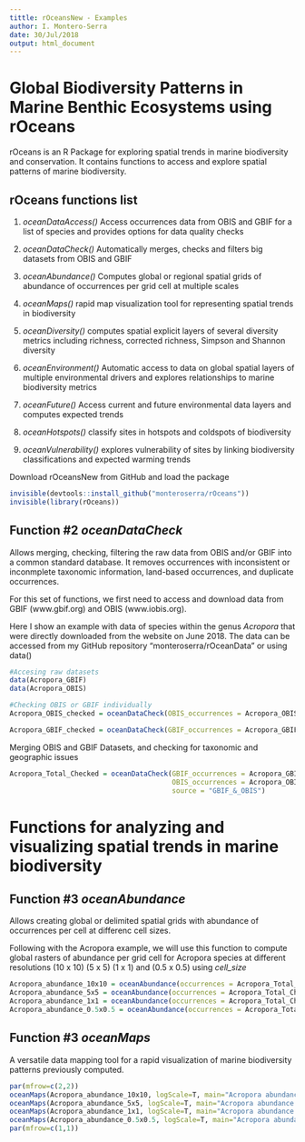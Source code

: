 ```yaml
---
tittle: rOceansNew - Examples
author: I. Montero-Serra
date: 30/Jul/2018
output: html_document
---
```


#  Global Biodiversity Patterns in Marine Benthic Ecosystems using rOceans
rOceans is an R Package for exploring spatial trends in marine biodiversity and conservation. It contains functions to access and explore spatial patterns of marine biodiversity. 

## rOceans functions list

(1) *oceanDataAccess()* Access occurrences data from OBIS and GBIF for a list of species and provides options for data quality checks

(2) *oceanDataCheck()* Automatically merges, checks and filters big datasets from OBIS and GBIF

(3) *oceanAbundance()* Computes global or regional spatial grids of abundance of occurrences per grid cell at multiple scales

(4) *oceanMaps()* rapid map visualization tool for representing spatial trends in biodiversity

(5) *oceanDiversity()* computes spatial explicit layers of several diversity metrics including richness, corrected richness, Simpson and Shannon diversity

(6) *oceanEnvironment()* Automatic access to data on global spatial layers of multiple environmental drivers and explores relationships to marine biodiversity metrics

(7) *oceanFuture()* Access current and future environmental data layers and computes expected trends

(8) *oceanHotspots()* classify sites in hotspots and coldspots of biodiversity

(9) *oceanVulnerability()* explores vulnerability of sites by linking biodiversity classifications and expected warming trends


Download rOceansNew from GitHub and load the package
```r
invisible(devtools::install_github("monteroserra/rOceans"))
invisible(library(rOceans))

```


## Function #2 *oceanDataCheck* 
Allows merging, checking, filtering the raw data from OBIS and/or GBIF into a common standard database. It removes occurrences with inconsistent or inconmplete taxonomic information, land-based occurrences, and duplicate occurrences. 

For this set of functions, we first  need to access and download data from GBIF (www.gbif.org) and OBIS (www.iobis.org). 

Here I show an example with data of species within the genus *Acropora* that were directly downloaded from the website on June 2018. The data can be accessed from my GitHub repository "monteroserra/rOceanData" or using data()

```r
#Accesing raw datasets
data(Acropora_GBIF) 
data(Acropora_OBIS)

#Checking OBIS or GBIF individually
Acropora_OBIS_checked = oceanDataCheck(OBIS_occurrences = Acropora_OBIS, source = "OBIS")

Acropora_GBIF_checked = oceanDataCheck(GBIF_occurrences = Acropora_GBIF, source = "GBIF")
```

Merging OBIS and GBIF Datasets, and checking for taxonomic and geographic issues
```r
Acropora_Total_Checked = oceanDataCheck(GBIF_occurrences = Acropora_GBIF,
                                        OBIS_occurrences = Acropora_OBIS,
                                        source = "GBIF_&_OBIS")
```

# Functions for analyzing and visualizing spatial trends in marine biodiversity

## Function #3 *oceanAbundance* 
Allows creating global or delimited spatial grids with abundance of occurrences per cell at differenc cell sizes. 

Following with the Acropora example, we will use this function to compute global rasters of abundance per grid cell for Acropora species at different resolutions (10 x 10) (5 x 5) (1 x 1) and (0.5 x 0.5) using *cell_size*

```r
Acropora_abundance_10x10 = oceanAbundance(occurrences = Acropora_Total_Checked, cell_size=10)
Acropora_abundance_5x5 = oceanAbundance(occurrences = Acropora_Total_Checked, cell_size=5)
Acropora_abundance_1x1 = oceanAbundance(occurrences = Acropora_Total_Checked, cell_size=1)
Acropora_abundance_0.5x0.5 = oceanAbundance(occurrences = Acropora_Total_Checked, cell_size=0.5)
```

## Function #3 *oceanMaps*  
A versatile data mapping tool for a rapid visualization of marine biodiversity patterns previously computed.  

```r
par(mfrow=c(2,2))
oceanMaps(Acropora_abundance_10x10, logScale=T, main="Acropora abundance (10x10)")
oceanMaps(Acropora_abundance_5x5, logScale=T, main="Acropora abundance (5x5)")
oceanMaps(Acropora_abundance_1x1, logScale=T, main="Acropora abundance (1x1)")
oceanMaps(Acropora_abundance_0.5x0.5, logScale=T, main="Acropora abundance (0.5x0.5)")
par(mfrow=c(1,1))

```
